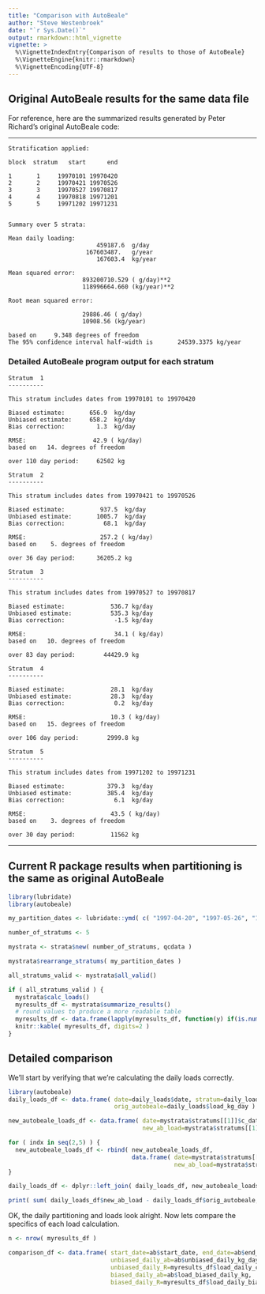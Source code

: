 ```yaml
---
title: "Comparison with AutoBeale"
author: "Steve Westenbroek"
date: "`r Sys.Date()`"
output: rmarkdown::html_vignette
vignette: >
  %\VignetteIndexEntry{Comparison of results to those of AutoBeale}
  %\VignetteEngine{knitr::rmarkdown}
  %\VignetteEncoding{UTF-8}
---
```


## Original AutoBeale results for the same data file

For reference, here are the summarized results generated by Peter Richard's original AutoBeale code:

----------------------------------------------------------------------------

    Stratification applied:

    block  stratum   start      end   

    1       1     19970101 19970420
    2       2     19970421 19970526
    3       3     19970527 19970817
    4       4     19970818 19971201
    5       5     19971202 19971231


    Summary over 5 strata:
    
    Mean daily loading:      
                             459187.6  g/day
                          167603487.   g/year
                             167603.4  kg/year

    Mean squared error:   
                         893200710.529 ( g/day)**2
                         118996664.660 (kg/year)**2

    Root mean squared error:
                         
                         29886.46 ( g/day)
                         10908.56 (kg/year)

    based on     9.348 degrees of freedom
    The 95% confidence interval half-width is       24539.3375 kg/year
    
### Detailed AutoBeale program output for each stratum

    Stratum  1
    ----------

    This stratum includes dates from 19970101 to 19970420

    Biased estimate:       656.9  kg/day
    Unbiased estimate:     658.2  kg/day
    Bias correction:         1.3  kg/day

    RMSE:                   42.9 ( kg/day)
    based on   14. degrees of freedom
    
    over 110 day period:     62502 kg

    Stratum  2
    ----------

    This stratum includes dates from 19970421 to 19970526

    Biased estimate:          937.5  kg/day
    Unbiased estimate:       1005.7  kg/day
    Bias correction:           68.1  kg/day

    RMSE:                     257.2 ( kg/day)
    based on    5. degrees of freedom

    over 36 day period:      36205.2 kg

    Stratum  3
    ----------

    This stratum includes dates from 19970527 to 19970817

    Biased estimate:             536.7 kg/day
    Unbiased estimate:           535.3 kg/day
    Bias correction:              -1.5 kg/day

    RMSE:                         34.1 ( kg/day)
    based on   10. degrees of freedom

    over 83 day period:        44429.9 kg

    Stratum  4
    ----------

    Biased estimate:             28.1  kg/day
    Unbiased estimate:           28.3  kg/day
    Bias correction:              0.2  kg/day

    RMSE:                        10.3 ( kg/day)
    based on   15. degrees of freedom

    over 106 day period:        2999.8 kg

    Stratum  5
    ----------

    This stratum includes dates from 19971202 to 19971231

    Biased estimate:            379.3  kg/day
    Unbiased estimate:          385.4  kg/day
    Bias correction:              6.1  kg/day
 
    RMSE:                        43.5 ( kg/day)
    based on    3. degrees of freedom
    
    over 30 day period:          11562 kg

-----------------------------------------------------------------------------


## Current R package results when partitioning is the same as original AutoBeale

```r

library(lubridate)
library(autobeale)

my_partition_dates <- lubridate::ymd( c( "1997-04-20", "1997-05-26", "1997-08-17", "1997-12-01" ) )

number_of_stratums <- 5

mystrata <- strata$new( number_of_stratums, qcdata )

mystrata$rearrange_stratums( my_partition_dates )

all_stratums_valid <- mystrata$all_valid()

if ( all_stratums_valid ) {
  mystrata$calc_loads()
  myresults_df <- mystrata$summarize_results()
  # round values to produce a more readable table
  myresults_df <- data.frame(lapply(myresults_df, function(y) if(is.numeric(y)) round(y, 2) else y)) 
  knitr::kable( myresults_df, digits=2 )
}

```

## Detailed comparison

We'll start by verifying that we're calculating the daily loads correctly.

```r

library(autobeale)
daily_loads_df <- data.frame( date=daily_loads$date, stratum=daily_loads$stratum,
                              orig_autobeale=daily_loads$load_kg_day )

new_autobeale_loads_df <- data.frame( date=mystrata$stratums[[1]]$c_date, 
                                      new_ab_load=mystrata$stratums[[1]]$sl$load_daily )

for ( indx in seq(2,5) ) {
  new_autobeale_loads_df <- rbind( new_autobeale_loads_df, 
                                   data.frame( date=mystrata$stratums[[indx]]$c_date, 
                                               new_ab_load=mystrata$stratums[[indx]]$sl$load_daily ) )
}

daily_loads_df <- dplyr::left_join( daily_loads_df, new_autobeale_loads_df, by=c( "date" = "date") )

print( sum( daily_loads_df$new_ab_load - daily_loads_df$orig_autobeale, na.rm=TRUE ) )

```

OK, the daily partitioning and loads look alright. Now lets compare the specifics of each load calculation.

```r

n <- nrow( myresults_df )

comparison_df <- data.frame( start_date=ab$start_date, end_date=ab$end_date,
                             unbiased_daily_ab=ab$unbiased_daily_kg_day,
                             unbiased_daily_R=myresults_df$load_daily_corrected[ 1:n-1 ],
                             biased_daily_ab=ab$load_biased_daily_kg,
                             biased_daily_R=myresults_df$load_daily_biased[ 1:n-1 ] )


```



